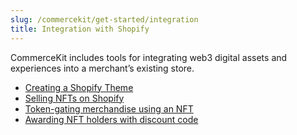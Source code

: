 ```yaml
---
slug: /commercekit/get-started/integration
title: Integration with Shopify
---
```


CommerceKit includes tools for integrating web3 digital assets and experiences into a merchant’s existing store.

- [Creating a Shopify Theme](https://blog.thirdweb.com/guides/create-a-shopify-theme-with-thirdweb/)
- [Selling NFTs on Shopify](https://blog.thirdweb.com/guides/shopify-selling-an-nft-as-a-digital-asset-on-shopify-store/)
- [Token-gating merchandise using an NFT](https://blog.thirdweb.com/guides/token-nft-gated-shopify-website-thirdweb/)
- [Awarding NFT holders with discount code](https://blog.thirdweb.com/guides/generate-shopify-discount-codes-for-nft-holders/)
